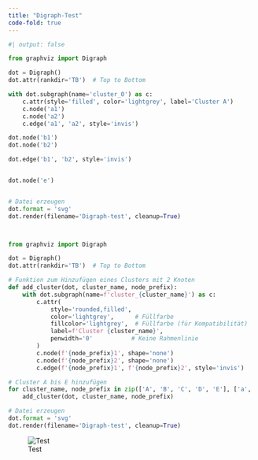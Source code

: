 ```yaml
---
title: "Digraph-Test"
code-fold: true
---
```


```python
#| output: false

from graphviz import Digraph

dot = Digraph()
dot.attr(rankdir='TB')  # Top to Bottom

with dot.subgraph(name='cluster_0') as c:
    c.attr(style='filled', color='lightgrey', label='Cluster A')
    c.node('a1')
    c.node('a2')
    c.edge('a1', 'a2', style='invis')

dot.node('b1')
dot.node('b2')

dot.edge('b1', 'b2', style='invis')


dot.node('e')


# Datei erzeugen
dot.format = 'svg'
dot.render(filename='Digraph-test', cleanup=True)



from graphviz import Digraph

dot = Digraph()
dot.attr(rankdir='TB')  # Top to Bottom

# Funktion zum Hinzufügen eines Clusters mit 2 Knoten
def add_cluster(dot, cluster_name, node_prefix):
    with dot.subgraph(name=f'cluster_{cluster_name}') as c:
        c.attr(
            style='rounded,filled',
            color='lightgrey',      # Füllfarbe
            fillcolor='lightgrey',  # Füllfarbe (für Kompatibilität)
            label=f'Cluster {cluster_name}',
            penwidth='0'           # Keine Rahmenlinie
        )
        c.node(f'{node_prefix}1', shape='none')
        c.node(f'{node_prefix}2', shape='none')
        c.edge(f'{node_prefix}1', f'{node_prefix}2', style='invis')

# Cluster A bis E hinzufügen
for cluster_name, node_prefix in zip(['A', 'B', 'C', 'D', 'E'], ['a', 'b', 'c', 'd', 'e']):
    add_cluster(dot, cluster_name, node_prefix)

# Datei erzeugen
dot.format = 'svg'
dot.render(filename='Digraph-test', cleanup=True)


```

![Test](Digraph-test.svg)
